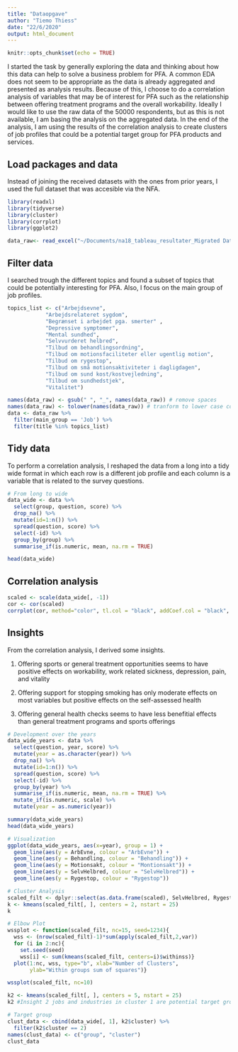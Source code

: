 ```yaml
---
title: "Dataopgave"
author: "Tiemo Thiess"
date: "22/6/2020"
output: html_document
---
```


```r
knitr::opts_chunk$set(echo = TRUE)
```

I started the task by generally exploring the data and thinking about how this data can help to solve a business problem for PFA. A common EDA does not seem to be appropriate as the data is already aggregated and presented as analysis results. Because of this, I choose to do a correlation analysis of variables that may be of interest for PFA such as the relationship between offering treatment programs and the overall workability. Ideally I would like to use the raw data of the 50000 respondents, but as this is not available, I am basing the analysis on the aggregated data. In the end of the analysis, I am using the results of the correlation analysis to create clusters of job profiles that could be a potential target group for PFA products and services. 

## Load packages and data
Instead of joining the received datasets with the ones from prior years, I used the full dataset that was accesible via the NFA.
```r
library(readxl)
library(tidyverse)
library(cluster)  
library(corrplot)
library(ggplot2)

data_raw<- read_excel("~/Documents/na18_tableau_resultater_Migrated Data.xls")
```
## Filter data
I searched trough the different topics and found a subset of topics that could be potentially interesting for PFA. Also, I focus on the main group of job profiles. 
```r
topics_list <- c("Arbejdsevne",
            "Arbejdsrelateret sygdom",
            "Begrænset i arbejdet pga. smerter" ,
            "Depressive symptomer",
            "Mental sundhed",
            "Selvvurderet helbred",
            "Tilbud om behandlingsordning",
            "Tilbud om motionsfaciliteter eller ugentlig motion",
            "Tilbud om rygestop",
            "Tilbud om små motionsaktiviteter i dagligdagen",
            "Tilbud om sund kost/kostvejledning",
            "Tilbud om sundhedstjek",
            "Vitalitet")

names(data_raw) <- gsub(" ", "_", names(data_raw)) # remove spaces
names(data_raw) <- tolower(names(data_raw)) # tranform to lower case column names
data <- data_raw %>% 
  filter(main_group == 'Job') %>%
  filter(title %in% topics_list)
```

## Tidy data
To perform a correlation analysis, I reshaped the data from a long into a tidy wide format in which each row is a different job profile and each column is a variable that is related to the survey questions.
```r
# From long to wide
data_wide <- data %>%
  select(group, question, score) %>%
  drop_na() %>%
  mutate(id=1:n()) %>%
  spread(question, score) %>%
  select(-id) %>%
  group_by(group) %>%
  summarise_if(is.numeric, mean, na.rm = TRUE)

head(data_wide)
```
## Correlation analysis
```r
scaled <- scale(data_wide[, -1])
cor <- cor(scaled)
corrplot(cor, method="color", tl.col = "black", addCoef.col = "black", number.cex = 0.5, diag=FALSE)
```

## Insights 
From the correlation analysis, I derived some insights.

1. Offering sports or general treatment opportunities seems to have positive effects on workability, work related sickness, depression, pain, and vitality

2. Offering support for stopping smoking has only moderate effects on most variables but positive effects on the self-assessed health

3. Offering general health checks seems to have less benefitial effects than general treatment programs and sports offerings


```r
# Development over the years
data_wide_years <- data %>%
  select(question, year, score) %>%
  mutate(year = as.character(year)) %>%
  drop_na() %>%
  mutate(id=1:n()) %>%
  spread(question, score) %>%
  select(-id) %>%
  group_by(year) %>%
  summarise_if(is.numeric, mean, na.rm = TRUE) %>%
  mutate_if(is.numeric, scale) %>%
  mutate(year = as.numeric(year))

summary(data_wide_years)
head(data_wide_years)

# Visualization
ggplot(data_wide_years, aes(x=year), group = 1) + 
  geom_line(aes(y = ArbEvne, colour = "ArbEvne")) + 
  geom_line(aes(y = Behandling, colour = "Behandling")) +
  geom_line(aes(y = Motionsakt, colour = "Montionsakt")) + 
  geom_line(aes(y = SelvHelbred, colour = "SelvHelbred")) +
  geom_line(aes(y = Rygestop, colour = "Rygestop"))
```


```r
# Cluster Analysis
scaled_filt <- dplyr::select(as.data.frame(scaled), SelvHelbred, Rygestop)
k <- kmeans(scaled_filt[, ], centers = 2, nstart = 25)
k

# Elbow Plot
wssplot <- function(scaled_filt, nc=15, seed=1234){
  wss <- (nrow(scaled_filt)-1)*sum(apply(scaled_filt,2,var))
  for (i in 2:nc){
    set.seed(seed)
    wss[i] <- sum(kmeans(scaled_filt, centers=i)$withinss)}
  plot(1:nc, wss, type="b", xlab="Number of Clusters",
       ylab="Within groups sum of squares")}

wssplot(scaled_filt, nc=10) 

k2 <- kmeans(scaled_filt[, ], centers = 5, nstart = 25)
k2 #Insight 2 jobs and industries in cluster 1 are potential target groups

# Target group
clust_data <- cbind(data_wide[, 1], k2$cluster) %>%
  filter(k2$cluster == 2)
names(clust_data) <- c("group", "cluster")
clust_data
```

